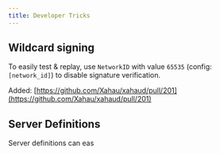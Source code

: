 ```yaml
---
title: Developer Tricks
---
```

## Wildcard signing

To easily test & replay, use `NetworkID` with value `65535` (config: `[network_id]`) to disable signature verification.

Added: [https://github.com/Xahau/xahaud/pull/201](https://github.com/Xahau/xahaud/pull/201)

## Server Definitions

Server definitions can eas
